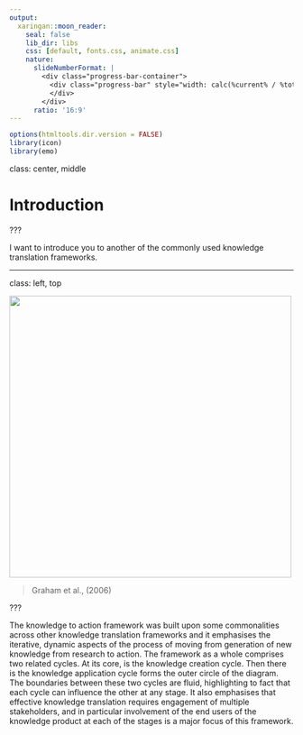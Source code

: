 ```yaml
---
output:
  xaringan::moon_reader:
    seal: false
    lib_dir: libs
    css: [default, fonts.css, animate.css]
    nature:
      slideNumberFormat: |
        <div class="progress-bar-container">
          <div class="progress-bar" style="width: calc(%current% / %total% * 100%);">
          </div>
        </div>
      ratio: '16:9'
---
```


```r
options(htmltools.dir.version = FALSE)
library(icon)
library(emo)
```

class:  center, middle

# Introduction

???

I want to introduce you to another of the commonly used knowledge translation frameworks.

---

class:  left, top

<img src="kta.png" height="500px" width="500px">

>Graham et al., (2006)


???

The knowledge to action framework was built upon some commonalities across other knowledge translation frameworks and it emphasises the iterative, dynamic aspects of the process of moving from generation of new knowledge from research to action. The framework as a whole comprises two related cycles. At its core, is the knowledge creation cycle.  Then there is the knowledge application cycle forms the outer circle of the diagram. The boundaries between these two cycles are fluid, highlighting to fact that each cycle can influence the other at any stage. It also emphasises that effective knowledge translation requires engagement of multiple stakeholders, and in particular involvement of the end users of the knowledge product at each of the stages is a major focus of this framework. 




